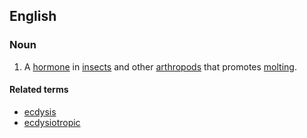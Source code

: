 ==English==

===Noun===
{{en-noun}}

# A [[hormone]] in [[insect]]s and other [[arthropod]]s that promotes [[molting]].

====Related terms====
* [[ecdysis]]
* [[ecdysiotropic]]